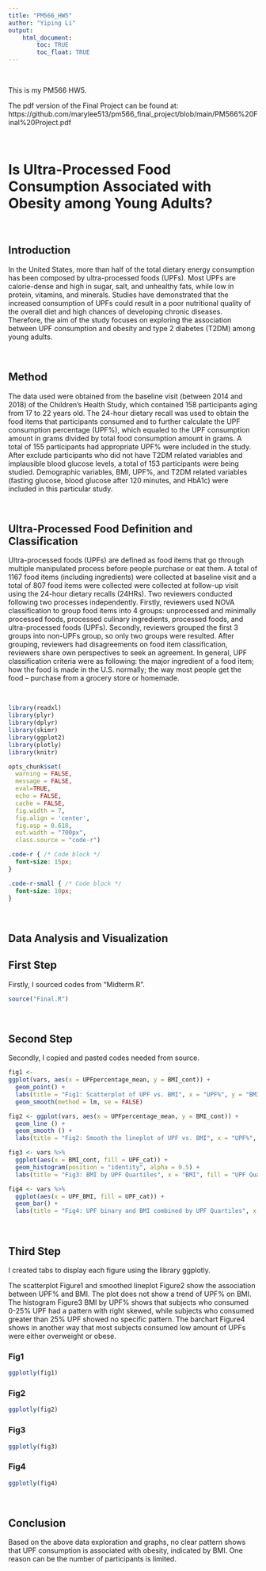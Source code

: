 ```yaml
---
title: "PM566_HW5"
author: "Yiping Li"
output:
    html_document:
        toc: TRUE
        toc_float: TRUE
---
```


<br>

This is my PM566 HW5. 

The pdf version of the Final Project can be found at: https://github.com/marylee513/pm566_final_project/blob/main/PM566%20Final%20Project.pdf

<br>

# Is Ultra-Processed Food Consumption Associated with Obesity among Young Adults? 

<br>

## Introduction 
In the United States, more than half of the total dietary energy consumption has been composed by ultra-processed foods (UPFs). Most UPFs are calorie-dense and high in sugar, salt, and unhealthy fats, while low in protein, vitamins, and minerals. Studies have demonstrated that the increased consumption of UPFs could result in a poor nutritional quality of the overall diet and high chances of developing chronic diseases. Therefore, the aim of the study focuses on exploring the association between UPF consumption and  obesity and type 2 diabetes (T2DM) among young adults. 

<br>

## Method 
The data used were obtained from the baseline visit (between 2014 and 2018) of the Children's Health Study, which contained 158 participants aging from 17 to 22 years old. The 24-hour dietary recall was used to obtain the food items that participants consumed and to further calculate the UPF consumption percentage (UPF%), which equaled to the UPF consumption amount in grams divided by total food consumption amount in grams. A total of 155 participants had appropriate UPF% were included in the study. After exclude participants who did not have T2DM related variables and implausible blood glucose levels, a total of 153 participants were being studied. 
Demographic variables, BMI, UPF%, and T2DM related variables (fasting glucose, blood glucose after 120 minutes, and HbA1c) were included in this particular study. 

<br>

## Ultra-Processed Food Definition and Classification
Ultra-processed foods (UPFs) are defined as food items that go through multiple manipulated process before people purchase or eat them. A total of 1167 food items (including ingredients) were collected at baseline visit and a total of 807 food items were collected were collected at follow-up visit using the 24-hour dietary recalls (24HRs). Two reviewers conducted following two processes independently. Firstly, reviewers used NOVA classification to group food items into 4 groups: unprocessed and minimally processed foods, processed culinary ingredients, processed foods, and ultra-processed foods (UPFs). Secondly, reviewers grouped the first 3 groups into non-UPFs group, so only two groups were resulted. After grouping, reviewers had disagreements on food item classification, reviewers share own perspectives to seek an agreement. In general, UPF classification criteria were as following: the major ingredient of a food item; how the food is made in the U.S. normally; the way most people get the food – purchase from a grocery store or homemade. 

<br>
```r
library(readxl)
library(plyr)
library(dplyr)
library(skimr)
library(ggplot2)
library(plotly)
library(knitr)

opts_chunk$set(
  warning = FALSE,
  message = FALSE,
  eval=TRUE,
  echo = FALSE,
  cache = FALSE,
  fig.width = 7, 
  fig.align = 'center',
  fig.asp = 0.618,
  out.width = "700px",
  class.source = "code-r")
```

```css
.code-r { /* Code block */
  font-size: 15px;
}

.code-r-small { /* Code block */
  font-size: 10px;
}
```
<br>

## Data Analysis and Visualization
## First Step

Firstly, I sourced codes from "Midterm.R".

```r
source("Final.R")
```

<br>

## Second Step

Secondly, I copied and pasted codes needed from source.

```r
fig1 <- 
ggplot(vars, aes(x = UPFpercentage_mean, y = BMI_cont)) + 
  geom_point() +
  labs(title = "Fig1: Scatterplot of UPF vs. BMI", x = "UPF%", y = "BMI") +
  geom_smooth(method = lm, se = FALSE)

fig2 <- ggplot(vars, aes(x = UPFpercentage_mean, y = BMI_cont)) + 
  geom_line () +
  geom_smooth () +
  labs(title = "Fig2: Smooth the lineplot of UPF vs. BMI", x = "UPF%", y = "BMI") 

fig3 <- vars %>%
  ggplot(aes(x = BMI_cont, fill = UPF_cat)) +
  geom_histogram(position = "identity", alpha = 0.5) +
  labs(title = "Fig3: BMI by UPF Quartiles", x = "BMI", fill = "UPF Quartile")

fig4 <- vars %>%
  ggplot(aes(x = UPF_BMI, fill = UPF_cat)) +
  geom_bar() +
  labs(title = "Fig4: UPF binary and BMI combined by UPF Quartiles", x = "UPF_BMI", fill = "UPF Quartile")
```

<br>

## Third Step {.tabset}

I created tabs to display each figure using the library ggplotly.

The scatterplot Figure1 and smoothed lineplot Figure2 show the association between UPF% and BMI. The plot does not show a trend of UPF% on BMI. 
The histogram Figure3 BMI by UPF% shows that subjects who consumed 0-25% UPF had a pattern with right skewed, while subjects who consumed greater than 25% UPF showed no specific pattern. 
The barchart Figure4 shows in another way that most subjects consumed low amount of UPFs were either overweight or obese. 

### Fig1
```r
ggplotly(fig1)
```

### Fig2
```r
ggplotly(fig2)
```

### Fig3
```r
ggplotly(fig3)
```

### Fig4
```r
ggplotly(fig4)
```

<br>

## Conclusion
Based on the above data exploration and graphs, no clear pattern shows that UPF consumption is associated with obesity, indicated by BMI. One reason can be the number of participants is limited. 
